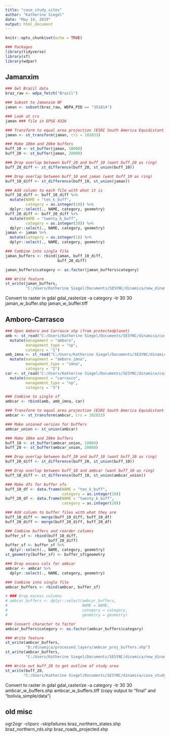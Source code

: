 ```yaml
---
title: "case_study_sites"
author: "Katherine Siegel"
date: "May 14, 2019"
output: html_document
---
```


```r
knitr::opts_chunk$set(echo = TRUE)

### Packages
library(tidyverse)
library(sf)
library(wdpar)
```

## Jamanxim
```r
### Get Brazil data
braz_raw <- wdpa_fetch("Brazil")

### Subset to Jamanxim NF
jaman <- subset(braz_raw, WDPA_PID == "351814")

### Look at crs
jaman ### file in EPSG 4326

### Transform to equal area projection (ESRI South America Equidistant Conic)
jaman <- st_transform(jaman, crs = 102033)

### Make 10km and 20km buffers
buff_10 <- st_buffer(jaman, 10000)
buff_20 <- st_buffer(jaman, 20000)

### Drop overlap between buff_20 and buff_10 (want buff_20 as ring)
buff_20_diff <- st_difference(buff_20, st_union(buff_10))

### Drop overlap between buff_10 and jaman (want buff_10 as ring)
buff_10_diff <- st_difference(buff_10, st_union(jaman))

### Add column to each file with what it is
buff_10_diff <- buff_10_diff %>%
  mutate(NAME = "ten_k_buff",
         category = as.integer(10)) %>%
  dplyr::select(., NAME, category, geometry)
buff_20_diff <- buff_20_diff %>%
  mutate(NAME = "twenty_k_buff",
         category = as.integer(20)) %>%
  dplyr::select(., NAME, category, geometry)
jaman <- jaman %>%
  mutate(category = as.integer(1)) %>%
  dplyr::select(., NAME, category, geometry)

### Combine into single file
jaman_buffers <- rbind(jaman, buff_10_diff,
                       buff_20_diff)

jaman_buffers$category <- as.factor(jaman_buffers$category)

### Write feature
st_write(jaman_buffers, 
         "C:/Users/Katherine Siegel/Documents/SESYNC/dinamica/new_dinamica_layers/brazil/jaman_w_buffer.shp")
```
Convert to raster in gdal
gdal_rasterize -a category -tr 30 30 jaman_w_buffer.shp jaman_w_buffer.tiff

## Amboro-Carrasco
```r
### Open Amboro and Carrasco shp (from protectedplanet)
amb <- st_read("C:/Users/Katherine Siegel/Documents/SESYNC/dinamica/case_study_shp/AmbCar/WDPA_Aug2019_protected_area_9779-shapefile-polygons.shp") %>%
  mutate(management = "amboro",
         management_type = "np",
         category = "1")
amb_imna <- st_read("C:/Users/Katherine Siegel/Documents/SESYNC/dinamica/case_study_shp/AmbCar/WDPA_Feb2020_protected_area_303887-shapefile-polygons.shp") %>%
  mutate(management = "amboro_imna",
         management_type = "imna",
         category = "2")
car <- st_read("C:/Users/Katherine Siegel/Documents/SESYNC/dinamica/case_study_shp/AmbCar/WDPA_Aug2019_protected_area_20037-shapefile-polygons.shp") %>%
  mutate(management = "carrasco",
         management_type = "np",
         category = "3")

### Combine to single sf
ambcar <- rbind(amb, amb_imna, car)

### Transform to equal area projection (ESRI South America Equidistant Conic)
ambcar <- st_transform(ambcar, crs = 102033)

### Make unioned version for buffers
ambcar_union <- st_union(ambcar)

### Make 10km and 20km buffers
buff_10 <- st_buffer(ambcar_union, 10000)
buff_20 <- st_buffer(ambcar_union, 20000)

### Drop overlap between buff_20 and buff_10 (want buff_20 as ring)
buff_20_diff <- st_difference(buff_20, st_union(buff_10))

### Drop overlap between buff_10 and ambcar (want buff_10 as ring)
buff_10_diff <- st_difference(buff_10, st_union(ambcar_union))

### Make dfs for buffer sfs
buff_10_df <- data.frame(NAME = "ten_k_buff",
                         category = as.integer(10))
buff_20_df <- data.frame(NAME = "twenty_k_buff",
                         category = as.integer(20))

### Add column to buffer files with what they are
buff_10_diff <- merge(buff_10_diff, buff_10_df)
buff_20_diff <- merge(buff_20_diff, buff_20_df)

### Combine buffers and reorder columns
buffer_sf <- rbind(buff_10_diff,
                   buff_20_diff)
buffer_sf <- buffer_sf %>%
  dplyr::select(., NAME, category, geometry)
st_geometry(buffer_sf) <- buffer_sf$geometry

### Drop excess cols for ambcar
ambcar <- ambcar %>%
  dplyr::select(., NAME, category, geometry)

### Combine into single file
ambcar_buffers <- rbind(ambcar, buffer_sf)

# ### Drop excess columns
# ambcar_buffers <- dplyr::select(ambcar_buffers,
#                                 NAME = NAME, 
#                                 category = category,
#                                 geometry = geometry)

### Convert character to factor
ambcar_buffers$category <- as.factor(ambcar_buffers$category)

### Write feature
st_write(ambcar_buffers, 
         "D:/dinamica/processed_layers/ambcar_proj_buffers.shp")
st_write(ambcar_buffers,
         "C:/Users/Katherine Siegel/Documents/SESYNC/dinamica/new_dinamica_layers/bolivia/ambcar_w_buffer.shp")

### Write out buff_20 to get outline of study area 
st_write(buff_20,
        "C:/Users/Katherine Siegel/Documents/SESYNC/dinamica/case_study_shp/AmbCar/ambcar_buffer_updated.shp")
```

Convert to raster in gdal
gdal_rasterize -a category -tr 30 30 ambcar_w_buffers.shp ambcar_w_buffers.tiff 
(copy output to "final" and "bolivia_simple/data")

## old misc
ogr2ogr -clipsrc -skipfailures braz_northern_states.shp braz_northern_rds.shp braz_roads_projected.shp
